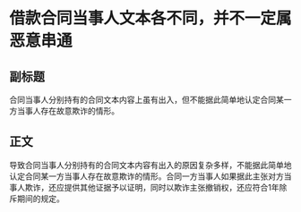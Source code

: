 # 借款合同当事人文本各不同，并不一定属恶意串通
## 副标题
合同当事人分别持有的合同文本内容上虽有出入，但不能据此简单地认定合同某一方当事人存在故意欺诈的情形。
## 正文
导致合同当事人分别持有的合同文本内容有出入的原因复杂多样，不能据此简单地认定合同某一方当事人存在故意欺诈的情形。合同一方当事人如果据此主张对方当事人欺诈，还应提供其他证据予以证明，同时以欺诈主张撤销权，还应符合1年除斥期间的规定。